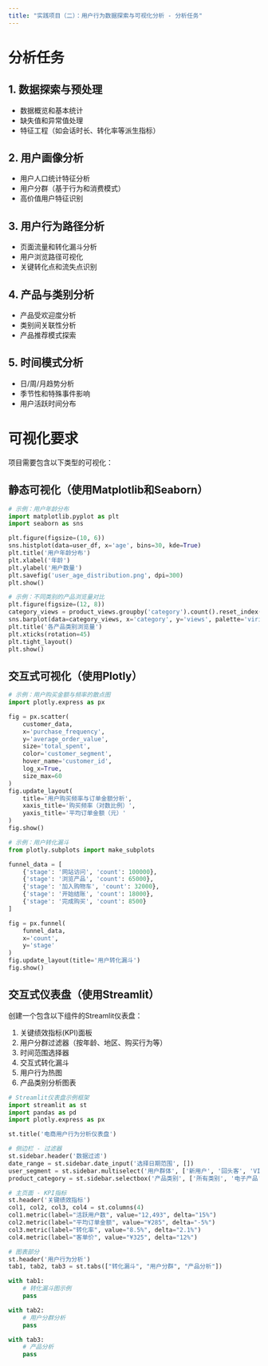 ```yaml
---
title: "实践项目（二）：用户行为数据探索与可视化分析 - 分析任务"
---
```


# 分析任务

## 1. 数据探索与预处理

- 数据概览和基本统计
- 缺失值和异常值处理
- 特征工程（如会话时长、转化率等派生指标）

## 2. 用户画像分析

- 用户人口统计特征分析
- 用户分群（基于行为和消费模式）
- 高价值用户特征识别

## 3. 用户行为路径分析

- 页面流量和转化漏斗分析
- 用户浏览路径可视化
- 关键转化点和流失点识别

## 4. 产品与类别分析

- 产品受欢迎度分析
- 类别间关联性分析
- 产品推荐模式探索

## 5. 时间模式分析

- 日/周/月趋势分析
- 季节性和特殊事件影响
- 用户活跃时间分布

# 可视化要求

项目需要包含以下类型的可视化：

:::{.example}
## 静态可视化（使用Matplotlib和Seaborn）

```python
# 示例：用户年龄分布
import matplotlib.pyplot as plt
import seaborn as sns

plt.figure(figsize=(10, 6))
sns.histplot(data=user_df, x='age', bins=30, kde=True)
plt.title('用户年龄分布')
plt.xlabel('年龄')
plt.ylabel('用户数量')
plt.savefig('user_age_distribution.png', dpi=300)
plt.show()

# 示例：不同类别的产品浏览量对比
plt.figure(figsize=(12, 8))
category_views = product_views.groupby('category').count().reset_index()
sns.barplot(data=category_views, x='category', y='views', palette='viridis')
plt.title('各产品类别浏览量')
plt.xticks(rotation=45)
plt.tight_layout()
plt.show()
```

## 交互式可视化（使用Plotly）

```python
# 示例：用户购买金额与频率的散点图
import plotly.express as px

fig = px.scatter(
    customer_data, 
    x='purchase_frequency', 
    y='average_order_value',
    size='total_spent',
    color='customer_segment',
    hover_name='customer_id',
    log_x=True,
    size_max=60
)
fig.update_layout(
    title='用户购买频率与订单金额分析',
    xaxis_title='购买频率（对数比例）',
    yaxis_title='平均订单金额（元）'
)
fig.show()

# 示例：用户转化漏斗
from plotly.subplots import make_subplots

funnel_data = [
    {'stage': '网站访问', 'count': 100000},
    {'stage': '浏览产品', 'count': 65000},
    {'stage': '加入购物车', 'count': 32000},
    {'stage': '开始结账', 'count': 18000},
    {'stage': '完成购买', 'count': 8500}
]

fig = px.funnel(
    funnel_data, 
    x='count', 
    y='stage'
)
fig.update_layout(title='用户转化漏斗')
fig.show()
```
:::

## 交互式仪表盘（使用Streamlit）

创建一个包含以下组件的Streamlit仪表盘：

1. 关键绩效指标(KPI)面板
2. 用户分群过滤器（按年龄、地区、购买行为等）
3. 时间范围选择器
4. 交互式转化漏斗
5. 用户行为热图
6. 产品类别分析图表

```python
# Streamlit仪表盘示例框架
import streamlit as st
import pandas as pd
import plotly.express as px

st.title('电商用户行为分析仪表盘')

# 侧边栏 - 过滤器
st.sidebar.header('数据过滤')
date_range = st.sidebar.date_input('选择日期范围', [])
user_segment = st.sidebar.multiselect('用户群体', ['新用户', '回头客', 'VIP用户'])
product_category = st.sidebar.selectbox('产品类别', ['所有类别', '电子产品', '服装', '家居'])

# 主页面 - KPI指标
st.header('关键绩效指标')
col1, col2, col3, col4 = st.columns(4)
col1.metric(label="活跃用户数", value="12,493", delta="15%")
col2.metric(label="平均订单金额", value="¥285", delta="-5%")
col3.metric(label="转化率", value="8.5%", delta="2.1%")
col4.metric(label="客单价", value="¥325", delta="12%")

# 图表部分
st.header('用户行为分析')
tab1, tab2, tab3 = st.tabs(["转化漏斗", "用户分群", "产品分析"])

with tab1:
    # 转化漏斗图示例
    pass

with tab2:
    # 用户分群分析
    pass

with tab3:
    # 产品分析
    pass
``` 